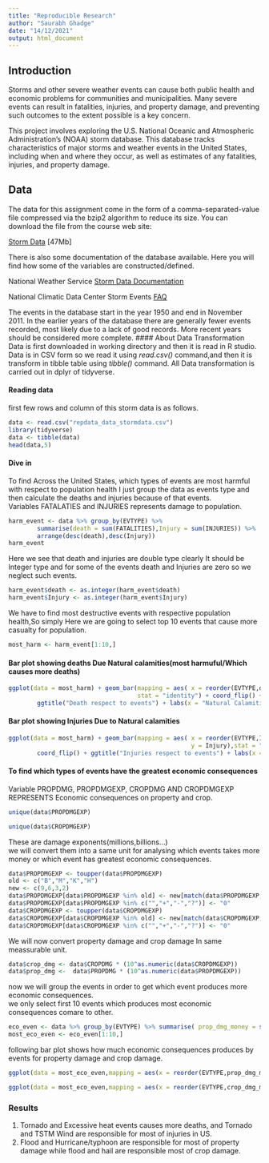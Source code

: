 ---
title: "Reproducible Research"
author: "Saurabh Ghadge"
date: "14/12/2021"
output: html_document
---
## Introduction  
Storms and other severe weather events can cause both public health and economic problems for communities and municipalities. Many severe events can result in fatalities, injuries, and property damage, and preventing such outcomes to the extent possible is a key concern.

This project involves exploring the U.S. National Oceanic and Atmospheric Administration's (NOAA) storm database. This database tracks characteristics of major storms and weather events in the United States, including when and where they occur, as well as estimates of any fatalities, injuries, and property damage.  

## Data  
The data for this assignment come in the form of a comma-separated-value file compressed via the bzip2 algorithm to reduce its size. You can download the file from the course web site:

[Storm Data](https://d396qusza40orc.cloudfront.net/repdata%2Fdata%2FStormData.csv.bz2) [47Mb]

There is also some documentation of the database available. Here you will find how some of the variables are constructed/defined.

National Weather Service [Storm Data Documentation](https://d396qusza40orc.cloudfront.net/repdata%2Fpeer2_doc%2Fpd01016005curr.pdf)

National Climatic Data Center Storm Events [FAQ](https://d396qusza40orc.cloudfront.net/repdata%2Fpeer2_doc%2FNCDC%20Storm%20Events-FAQ%20Page.pdf)

The events in the database start in the year 1950 and end in November 2011. In the earlier years of the database there are generally fewer events recorded, most likely due to a lack of good records. More recent years should be considered more complete.
#### About Data Transformation  
Data is first downloaded in working directory and then it is read in R studio.  
 Data is in CSV form so we read it using *read.csv()* command,and then it is transform in tibble table using *tibble()* command.
 All Data transformation is carried out in dplyr of tidyverse. 
 
#### Reading data  
first few rows and column of this storm data is as follows.
```{r}
data <- read.csv("repdata_data_stormdata.csv")
library(tidyverse)
data <- tibble(data)
head(data,5)
```
#### Dive in  
To find Across the United States, which types of events are most harmful with respect to population health I just group the data as events type and then calculate the deaths and injuries because of that events.  
Variables FATALATIES and INJURIES represents damage to population.  

```{r}
harm_event <- data %>% group_by(EVTYPE) %>% 
        summarise(death = sum(FATALITIES),Injury = sum(INJURIES)) %>% 
        arrange(desc(death),desc(Injury))
harm_event
```
Here we see that death and injuries are double type clearly It should be Integer type and for some of the events death and Injuries are zero so we neglect such events.  

```{r}
harm_event$death <- as.integer(harm_event$death)
harm_event$Injury <- as.integer(harm_event$Injury)
```
  We have to find most destructive events with respective population health,So simply Here we are going to select top 10 events that cause more casualty for population.  
  
```{r}
most_harm <- harm_event[1:10,]
```
#### Bar plot showing deaths Due Natural calamities(most harmuful/Which causes more deaths)  

```{r}
ggplot(data = most_harm) + geom_bar(mapping = aes( x = reorder(EVTYPE,death), y = death),
                                    stat = "identity") + coord_flip() + 
        ggtitle("Death respect to events") + labs(x = "Natural Calamities",y="Deaths")
```

#### Bar plot showing Injuries Due to Natural calamities  

```{r}
ggplot(data = most_harm) + geom_bar(mapping = aes( x = reorder(EVTYPE,Injury), 
                                                   y = Injury),stat = "identity") + 
        coord_flip() + ggtitle("Injuries respect to events") + labs(x = "Natural Calamities")
```

#### To find which types of events have the greatest economic consequences  
Variable PROPDMG, PROPDMGEXP, CROPDMG AND CROPDMGEXP REPRESENTS Economic consequences on property and crop.  


```{r}
unique(data$PROPDMGEXP)
```
```{r}
unique(data$CROPDMGEXP)
```
These are damage exponents(millions,billions...)  
we will convert them into a same unit for analysing which events takes more money or which event has greatest economic consequences.   
```{r}
data$PROPDMGEXP <- toupper(data$PROPDMGEXP)
old <- c("B","M","K","H")
new <- c(9,6,3,2)
data$PROPDMGEXP[data$PROPDMGEXP %in% old] <- new[match(data$PROPDMGEXP,old,nomatch = 0)]
data$PROPDMGEXP[data$PROPDMGEXP %in% c("","+","-","?")] <- "0"
data$CROPDMGEXP <- toupper(data$CROPDMGEXP)
data$CROPDMGEXP[data$CROPDMGEXP %in% old] <- new[match(data$CROPDMGEXP,old,nomatch = 0)]
data$CROPDMGEXP[data$CROPDMGEXP %in% c("","+","-","?")] <- "0"

```
We will now convert property damage and crop damage In same meassurable unit.  


```{r}
data$crop_dmg <- data$CROPDMG * (10^as.numeric(data$CROPDMGEXP))
data$prop_dmg <-  data$PROPDMG * (10^as.numeric(data$PROPDMGEXP))
```
now we will group the events in order to get which event produces more economic consequences.  
we only select first 10 events which produces most economic consequences comare to other.  

```{r}
eco_even <- data %>% group_by(EVTYPE) %>% summarise( prop_dmg_money = sum(prop_dmg),crop_dmg_money = sum(crop_dmg)) %>% arrange(desc(prop_dmg_money),desc(crop_dmg_money))
most_eco_even <- eco_even[1:10,]
```
following bar plot shows how much economic consequences produces by events for property damage and crop damage.  

```{r}

ggplot(data = most_eco_even,mapping = aes(x = reorder(EVTYPE,prop_dmg_money),y = prop_dmg_money)) + geom_bar(stat = "identity") + coord_flip() + ggtitle("Property damage in terms of money") + labs(x = "Events",y = "Money")

```
```{r}
ggplot(data = most_eco_even,mapping = aes(x = reorder(EVTYPE,crop_dmg_money),y = crop_dmg_money)) + geom_bar(stat = "identity") + coord_flip() + ggtitle("Crop damage in terms of money") + labs(x = "Events",y = "Money")
```

### Results  
1) Tornado and Excessive heat  events causes more deaths, and Tornado and TSTM Wind are responsible for most of injuries in US.  
2) Flood and Hurricane/typhoon are responsible for most of property damage while flood and hail are responsible most of crop damage.
